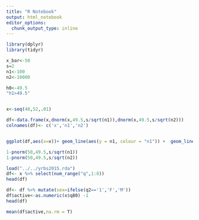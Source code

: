 ```yaml
---
title: "R Notebook"
output: html_notebook
editor_options: 
  chunk_output_type: inline
---
```

```r
library(dplyr)
library(tidyr)
```


```r
x_bar<-50
s=2
n1<-100
n2<-10000

h0<-49.5
"h1>49.5"


x<-seq(48,52,.01)

df<-data.frame(x,dnorm(x,49.5,s/sqrt(n1)),dnorm(x,49.5,s/sqrt(n2)))
colnames(df)<- c('x','n1','n2')


ggplot(df,aes(x=x))+ geom_line(aes(y = n1, colour = "n1")) +  geom_line(aes(y = n2, colour = "n2")) +geom_vline(xintercept =50)

1-pnorm(50,49.5,s/sqrt(n1))
1-pnorm(50,49.5,s/sqrt(n2))


```

```r
load("../../yrbs2015.rda")
df<- x %>% select(num_range("q",1:8)) 
head(df)
```

```r
df<- df %>% mutate(sex=ifelse(q2=='1','F','M'))
df$active<-as.numeric(x$q80) -1
head(df)
```

```r
mean(df$active,na.rm = T)
```

